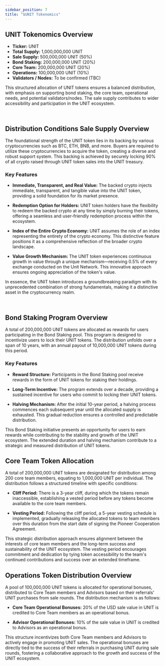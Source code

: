 ```yaml
---
sidebar_position: 7
title: "$UNIT Tokenomics"
---
```


## UNIT Tokenomics Overview

- **Ticker:** UNIT
- **Total Supply:** 1,000,000,000 UNIT
- **Sale Supply:** 500,000,000 UNIT (50%)
- **Bond Staking:** 200,000,000 UNIT (20%)
- **Core Team:** 200,000,000 UNIT (20%)
- **Operations:** 100,000,000 UNIT (10%)
- **Validators / Nodes:** To be confirmed (TBC)

This structured allocation of UNIT tokens ensures a balanced distribution, with emphasis on supporting bond staking, the core team, operational needs, and potential validators/nodes. The sale supply contributes to wider accessibility and participation in the UNIT ecosystem.

<br />

## Distribution Conditions Sale Supply Overview

The foundational strength of the UNIT token lies in its backing by various cryptocurrencies such as BTC, ETH, BNB, and more. Buyers are required to utilize these cryptocurrencies to acquire the token, creating a diverse and robust support system. This backing is achieved by securely locking 90% of all crypto raised through UNIT token sales into the UNIT treasury.

### Key Features

- **Immediate, Transparent, and Real Value:**
  The backed crypto injects immediate, transparent, and tangible value into the UNIT token, providing a solid foundation for its market presence.

- **Redemption Option for Holders:**
  UNIT token holders have the flexibility to redeem the backed crypto at any time by simply burning their tokens, offering a seamless and user-friendly redemption process within the ecosystem.

- **Index of the Entire Crypto Economy:**
  UNIT assumes the role of an index representing the entirety of the crypto economy. This distinctive feature positions it as a comprehensive reflection of the broader crypto landscape.

- **Value Growth Mechanism:**
  The UNIT token experiences continuous growth in value through a unique mechanism—receiving 0.5% of every exchange conducted on the Unit Network. This innovative approach ensures ongoing appreciation of the token's value.

In essence, the UNIT token introduces a groundbreaking paradigm with its unprecedented combination of strong fundamentals, making it a distinctive asset in the cryptocurrency realm.

<br />

## Bond Staking Program Overview

A total of 200,000,000 UNIT tokens are allocated as rewards for users participating in the Bond Staking pool. This program is designed to incentivize users to lock their UNIT tokens. The distribution unfolds over a span of 10 years, with an annual payout of 10,000,000 UNIT tokens during this period.

### Key Features

- **Reward Structure:**
  Participants in the Bond Staking pool receive rewards in the form of UNIT tokens for staking their holdings.

- **Long-Term Incentive:**
  The program extends over a decade, providing a sustained incentive for users who commit to locking their UNIT tokens.

- **Halving Mechanism:**
  After the initial 10-year period, a halving process commences each subsequent year until the allocated supply is exhausted. This gradual reduction ensures a controlled and predictable distribution.

This Bond Staking initiative presents an opportunity for users to earn rewards while contributing to the stability and growth of the UNIT ecosystem. The extended duration and halving mechanism contribute to a strategic and measured distribution of UNIT tokens.

## Core Team Token Allocation

A total of 200,000,000 UNIT tokens are designated for distribution among 200 core team members, equating to 1,000,000 UNIT per individual. The distribution follows a structured timeline with specific conditions:

- **Cliff Period:**
  There is a 3-year cliff, during which the tokens remain inaccessible, establishing a vested period before any tokens become available to the core team members.

- **Vesting Period:**
  Following the cliff period, a 5-year vesting schedule is implemented, gradually releasing the allocated tokens to team members over this duration from the start date of signing the Pioneer Cooperation Agreement.

This strategic distribution approach ensures alignment between the interests of core team members and the long-term success and sustainability of the UNIT ecosystem. The vesting period encourages commitment and dedication by tying token accessibility to the team's continued contributions and success over an extended timeframe.

## Operations Token Distribution Overview

A pool of 100,000,000 UNIT tokens is allocated for operational bonuses, distributed to Core Team members and Advisors based on their referrals' UNIT purchases from sale rounds. The distribution mechanism is as follows:

- **Core Team Operational Bonuses:**
  20% of the USD sale value in UNIT is credited to Core Team members as an operational bonus.

- **Advisor Operational Bonuses:**
  10% of the sale value in UNIT is credited to Advisors as an operational bonus.

This structure incentivizes both Core Team members and Advisors to actively engage in promoting UNIT sales. The operational bonuses are directly tied to the success of their referrals in purchasing UNIT during sale rounds, fostering a collaborative approach to the growth and success of the UNIT ecosystem.
